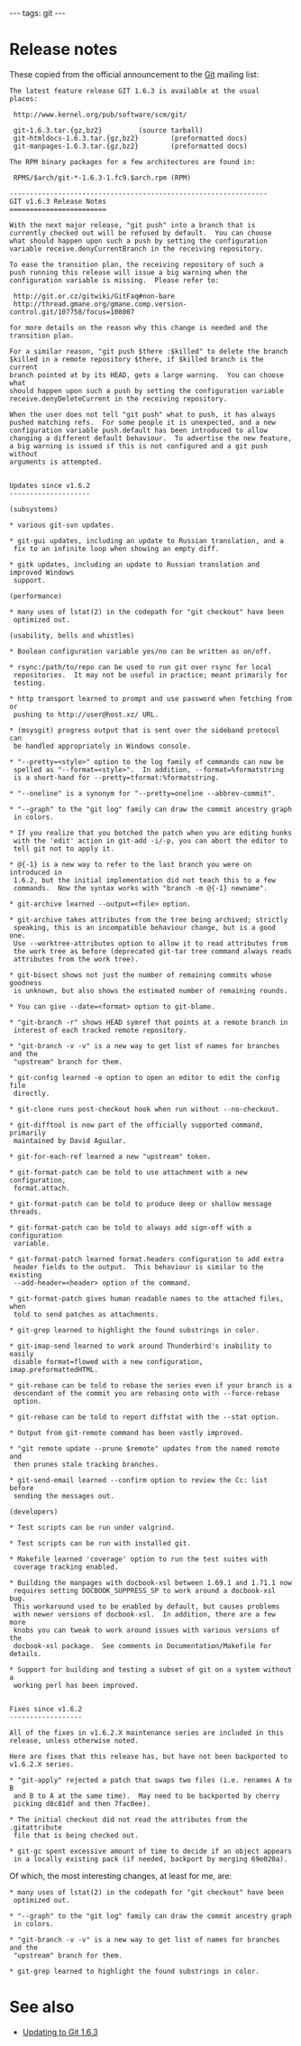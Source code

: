 ---
tags: git
---
= Release notes =

These copied from the official announcement to the [[Git]] mailing list:

<pre>The latest feature release GIT 1.6.3 is available at the usual
places:

 http://www.kernel.org/pub/software/scm/git/

 git-1.6.3.tar.{gz,bz2}			(source tarball)
 git-htmldocs-1.6.3.tar.{gz,bz2}		(preformatted docs)
 git-manpages-1.6.3.tar.{gz,bz2}		(preformatted docs)

The RPM binary packages for a few architectures are found in:

 RPMS/$arch/git-*-1.6.3-1.fc9.$arch.rpm	(RPM)

----------------------------------------------------------------
GIT v1.6.3 Release Notes
========================

With the next major release, "git push" into a branch that is
currently checked out will be refused by default.  You can choose
what should happen upon such a push by setting the configuration
variable receive.denyCurrentBranch in the receiving repository.

To ease the transition plan, the receiving repository of such a
push running this release will issue a big warning when the
configuration variable is missing.  Please refer to:

 http://git.or.cz/gitwiki/GitFaq#non-bare
 http://thread.gmane.org/gmane.comp.version-control.git/107758/focus=108007

for more details on the reason why this change is needed and the
transition plan.

For a similar reason, "git push $there :$killed" to delete the branch
$killed in a remote repository $there, if $killed branch is the current
branch pointed at by its HEAD, gets a large warning.  You can choose what
should happen upon such a push by setting the configuration variable
receive.denyDeleteCurrent in the receiving repository.

When the user does not tell "git push" what to push, it has always
pushed matching refs.  For some people it is unexpected, and a new
configuration variable push.default has been introduced to allow
changing a different default behaviour.  To advertise the new feature,
a big warning is issued if this is not configured and a git push without
arguments is attempted.


Updates since v1.6.2
--------------------

(subsystems)

* various git-svn updates.

* git-gui updates, including an update to Russian translation, and a
 fix to an infinite loop when showing an empty diff.

* gitk updates, including an update to Russian translation and improved Windows
 support.

(performance)

* many uses of lstat(2) in the codepath for "git checkout" have been
 optimized out.

(usability, bells and whistles)

* Boolean configuration variable yes/no can be written as on/off.

* rsync:/path/to/repo can be used to run git over rsync for local
 repositories.  It may not be useful in practice; meant primarily for
 testing.

* http transport learned to prompt and use password when fetching from or
 pushing to http://user@host.xz/ URL.

* (msysgit) progress output that is sent over the sideband protocol can
 be handled appropriately in Windows console.

* "--pretty=<style>" option to the log family of commands can now be
 spelled as "--format=<style>".  In addition, --format=%formatstring
 is a short-hand for --pretty=tformat:%formatstring.

* "--oneline" is a synonym for "--pretty=oneline --abbrev-commit".

* "--graph" to the "git log" family can draw the commit ancestry graph
 in colors.

* If you realize that you botched the patch when you are editing hunks
 with the 'edit' action in git-add -i/-p, you can abort the editor to
 tell git not to apply it.

* @{-1} is a new way to refer to the last branch you were on introduced in
 1.6.2, but the initial implementation did not teach this to a few
 commands.  Now the syntax works with "branch -m @{-1} newname".

* git-archive learned --output=<file> option.

* git-archive takes attributes from the tree being archived; strictly
 speaking, this is an incompatible behaviour change, but is a good one.
 Use --worktree-attributes option to allow it to read attributes from
 the work tree as before (deprecated git-tar tree command always reads
 attributes from the work tree).

* git-bisect shows not just the number of remaining commits whose goodness
 is unknown, but also shows the estimated number of remaining rounds.

* You can give --date=<format> option to git-blame.

* "git-branch -r" shows HEAD symref that points at a remote branch in
 interest of each tracked remote repository.

* "git-branch -v -v" is a new way to get list of names for branches and the
 "upstream" branch for them.

* git-config learned -e option to open an editor to edit the config file
 directly.

* git-clone runs post-checkout hook when run without --no-checkout.

* git-difftool is now part of the officially supported command, primarily
 maintained by David Aguilar.

* git-for-each-ref learned a new "upstream" token.

* git-format-patch can be told to use attachment with a new configuration,
 format.attach.

* git-format-patch can be told to produce deep or shallow message threads.

* git-format-patch can be told to always add sign-off with a configuration
 variable.

* git-format-patch learned format.headers configuration to add extra
 header fields to the output.  This behaviour is similar to the existing
 --add-header=<header> option of the command.

* git-format-patch gives human readable names to the attached files, when
 told to send patches as attachments.

* git-grep learned to highlight the found substrings in color.

* git-imap-send learned to work around Thunderbird's inability to easily
 disable format=flowed with a new configuration, imap.preformattedHTML.

* git-rebase can be told to rebase the series even if your branch is a
 descendant of the commit you are rebasing onto with --force-rebase
 option.

* git-rebase can be told to report diffstat with the --stat option.

* Output from git-remote command has been vastly improved.

* "git remote update --prune $remote" updates from the named remote and
 then prunes stale tracking branches.

* git-send-email learned --confirm option to review the Cc: list before
 sending the messages out.

(developers)

* Test scripts can be run under valgrind.

* Test scripts can be run with installed git.

* Makefile learned 'coverage' option to run the test suites with
 coverage tracking enabled.

* Building the manpages with docbook-xsl between 1.69.1 and 1.71.1 now
 requires setting DOCBOOK_SUPPRESS_SP to work around a docbook-xsl bug.
 This workaround used to be enabled by default, but causes problems
 with newer versions of docbook-xsl.  In addition, there are a few more
 knobs you can tweak to work around issues with various versions of the
 docbook-xsl package.  See comments in Documentation/Makefile for details.

* Support for building and testing a subset of git on a system without a
 working perl has been improved.


Fixes since v1.6.2
------------------

All of the fixes in v1.6.2.X maintenance series are included in this
release, unless otherwise noted.

Here are fixes that this release has, but have not been backported to
v1.6.2.X series.

* "git-apply" rejected a patch that swaps two files (i.e. renames A to B
 and B to A at the same time).  May need to be backported by cherry
 picking d8c81df and then 7fac0ee).

* The initial checkout did not read the attributes from the .gitattribute
 file that is being checked out.

* git-gc spent excessive amount of time to decide if an object appears
 in a locally existing pack (if needed, backport by merging 69e020a).</pre>

Of which, the most interesting changes, at least for me, are:

<pre>* many uses of lstat(2) in the codepath for "git checkout" have been
 optimized out.

* "--graph" to the "git log" family can draw the commit ancestry graph
 in colors.

* "git-branch -v -v" is a new way to get list of names for branches and the
 "upstream" branch for them.

* git-grep learned to highlight the found substrings in color.</pre>

= See also =

* [[Updating to Git 1.6.3]]
